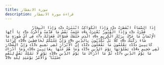 ```yaml
---
title: سورة الانفطار
description: قراءة سورة الانفطار
---
```


                إِذَا السَّمَاءُ انْفَطَرَتْ ﴿1﴾ وَإِذَا الْكَوَاكِبُ انْتَثَرَتْ ﴿2﴾ وَإِذَا الْبِحَارُ فُجِّرَتْ ﴿3﴾ وَإِذَا الْقُبُورُ بُعْثِرَتْ ﴿4﴾ عَلِمَتْ نَفْسٌ مَا قَدَّمَتْ وَأَخَّرَتْ ﴿5﴾ يَا أَيُّهَا الْإِنْسَانُ مَا غَرَّكَ بِرَبِّكَ الْكَرِيمِ ﴿6﴾ الَّذِي خَلَقَكَ فَسَوَّاكَ فَعَدَلَكَ ﴿7﴾ فِي أَيِّ صُورَةٍ مَا شَاءَ رَكَّبَكَ ﴿8﴾ كَلَّا بَلْ تُكَذِّبُونَ بِالدِّينِ ﴿9﴾ وَإِنَّ عَلَيْكُمْ لَحَافِظِينَ ﴿10﴾ كِرَامًا كَاتِبِينَ ﴿11﴾ يَعْلَمُونَ مَا تَفْعَلُونَ ﴿12﴾ إِنَّ الْأَبْرَارَ لَفِي نَعِيمٍ ﴿13﴾ وَإِنَّ الْفُجَّارَ لَفِي جَحِيمٍ ﴿14﴾ يَصْلَوْنَهَا يَوْمَ الدِّينِ ﴿15﴾ وَمَا هُمْ عَنْهَا بِغَائِبِينَ ﴿16﴾ وَمَا أَدْرَاكَ مَا يَوْمُ الدِّينِ ﴿17﴾ ثُمَّ مَا أَدْرَاكَ مَا يَوْمُ الدِّينِ ﴿18﴾ يَوْمَ لَا تَمْلِكُ نَفْسٌ لِنَفْسٍ شَيْئًا ۖ وَالْأَمْرُ يَوْمَئِذٍ لِلَّهِ ﴿19﴾
